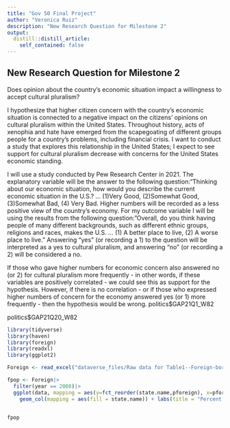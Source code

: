 ```yaml
---
title: "Gov 50 Final Project"
author: "Veronica Ruiz"
description: "New Research Question for Milestone 2"
output:
  distill::distill_article:
    self_contained: false
---
```



## New Research Question for Milestone 2


Does opinion about the country's economic situation impact a willingness to accept cultural pluralism? 

I hypothesize that higher citizen concern with the country's economic situation is connected to a negative impact on the citizens' opinions on cultural pluralism within the United States. Throughout history, acts of xenophia and hate have emerged from the scapegoating of different groups people for a country's problems, including financial crisis. I want to conduct a study that explores this relationship in the United States; I expect to see support for cultural pluralism decrease with concerns for the United States economic standing. 

I will use a study conducted by Pew Research Center in 2021. The explanatory variable will be the answer to the following question:"Thinking about our economic situation, how would you describe the current economic situation in the U.S.? ... (1)Very Good, (2)Somewhat Good, (3)Somewhat Bad, (4) Very Bad. Higher numbers will be recorded as a less positive view of the country's economy. For my outcome variable I will be using the results from the following question: "Overall, do you think having people of many different backgrounds, such as different ethnic groups, religions and races, makes the U.S. ... (1) A better place to live, (2) A worse place to live." Answering "yes" (or recording a 1) to the question will be interpreted as a yes to cultural pluralism, and answering "no" (or recording a 2) will be considered a no.  

If those who gave higher numbers for economic concern also answered no (or 2) for cultural pluralism more frequently - in other words, if these variables are positively correlated - we could see this as support for the hypothesis. However, if there is no correlation - or if those who expressed higher numbers of concern for the economy answered yes (or 1) more frequently - then the hypothesis would be wrong.
politics$GAP21Q1_W82

politics$GAP21Q20_W82





```r
library(tidyverse)
library(haven)
library(foreign)
library(readxl)
library(ggplot2)

Foreign <- read_excel("dataverse_files/Raw data for Table1--Foreign-born population, 1996 and 2008.xlsx")

fpop <- Foreign|>
  filter(year == 2008)|>
  ggplot(data, mapping = aes(y=fct_reorder(state.name,pforeign), x=pforeign)) + 
    geom_col(mapping = aes(fill = state.name)) + labs(title = "Percent of Foreign Born Population", color = "State",caption="Percentage of Foreign Population per State in 2008", x="Percentage of Foreign Born Residents", y="State")


fpop

```



